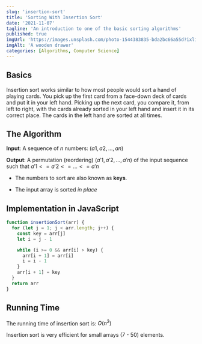 ```yaml
---
slug: 'insertion-sort'
title: 'Sorting With Insertion Sort'
date: '2021-11-07'
tagline: 'An introduction to one of the basic sorting algorithms'
published: true
imgUrl: 'https://images.unsplash.com/photo-1544383835-bda2bc66a55d?ixlib=rb-1.2.1&ixid=MnwxMjA3fDB8MHxwaG90by1wYWdlfHx8fGVufDB8fHx8&auto=format&fit=crop&w=1436&q=80'
imgAlt: 'A wooden drawer'
categories: [Algorithms, Computer Science]
---
```


## Basics

Insertion sort works similar to how most people would sort a hand of playing cards. You pick up the first card from a face-down deck of cards and put it in your left hand. Picking up the next card, you compare it, from left to right, with the cards already sorted in your left hand and insert it in its correct place. The cards in the left hand are sorted at all times.

## The Algorithm

**Input**: A sequence of $n$ numbers: $(a1, a2, ..., an)$

**Output**: A permutation (reordering) $(a'1, a'2, ..., a'n)$ of the input sequence such that $a'1 < = a'2 < = ... < = a'n$

- The numbers to sort are also known as **keys**.

- The input array is sorted _in place_

## Implementation in JavaScript

```js
function insertionSort(arr) {
  for (let j = 1; j < arr.length; j++) {
    const key = arr[j]
    let i = j - 1

    while (i >= 0 && arr[i] > key) {
      arr[i + 1] = arr[i]
      i = i - 1
    }
    arr[i + 1] = key
  }
  return arr
}
```

## Running Time

The running time of insertion sort is: $O(n^2)$

Insertion sort is very efficient for small arrays (7 - 50) elements.
